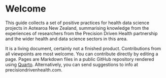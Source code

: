 # Welcome {.unnumbered}

This guide collects a set of positive practices for health data science projects in Aotearoa New Zealand, summarising knowledge from the experiences of researchers from the Precision Driven Health partnership and the wider health and data science sectors in this area.

It is a living document, certainly not a finished product. Contributions from all viewpoints are most welcome. You can contribute directly by editing a page. Pages are Markdown files in a public GitHub repository rendered using [Quarto](https://quarto.org/). Alternatively, you can send suggestions to info at precisiondrivenhealth.com.
